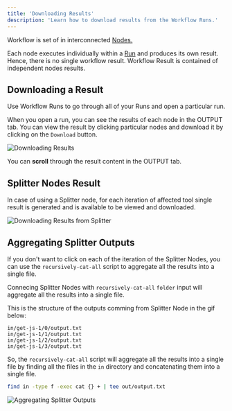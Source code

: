 ```yaml
---
title: 'Downloading Results'
description: 'Learn how to download results from the Workflow Runs.'
---
```


Workflow is set of in interconnected [Nodes.](../../user-guides/concepts/nodes/introduction)

Each node executes individually within a [Run](../../user-guides/concepts/runs/introduction) and produces its own result. Hence, there is no single workflow result. Workflow Result is contained of independent nodes results.

## Downloading a Result

<Tip>Use Workflow Runs to go through all of your Runs and open a particular run.</Tip>

When you open a run, you can see the results of each node in the OUTPUT tab. You can view the result by clicking particular nodes and download it by clicking on the `Download` button.

<Frame>
    <img src="/images/tutorials/tutorials-downloading-results.gif" alt="Downloading Results"/>
</Frame>


<Tip> You can **scroll** through the result content in the OUTPUT tab. </Tip>

## Splitter Nodes Result

In case of using a Splitter node, for each iteration of affected tool single result is generated and is available to be viewed and downloaded.

<Frame>
    <img src="/images/tutorials/tutorials-splitter-downloading-results.gif" alt="Downloading Results from Splitter"/>
</Frame>

## Aggregating Splitter Outputs

If you don't want to click on each of the iteration of the Splitter Nodes, you can use the `recursively-cat-all` script to aggregate all the results into a single file.

<Tip>Connecing Splitter Nodes with `recursively-cat-all` `folder` input will aggregate all the results into a single file.</Tip>

This is the structure of the outputs comming from Splitter Node in the gif below:

```
in/get-js-1/0/output.txt
in/get-js-1/1/output.txt
in/get-js-1/2/output.txt
in/get-js-1/3/output.txt
```

So, the `recursively-cat-all` script will aggregate all the results into a single file by finding all the files in the `in` directory and concatenating them into a single file.

```bash
find in -type f -exec cat {} + | tee out/output.txt
```

<Frame>
    <img src="/images/tutorials/tutorials-splitter-aggregation-2.png" alt="Aggregating Splitter Outputs"/>
</Frame>